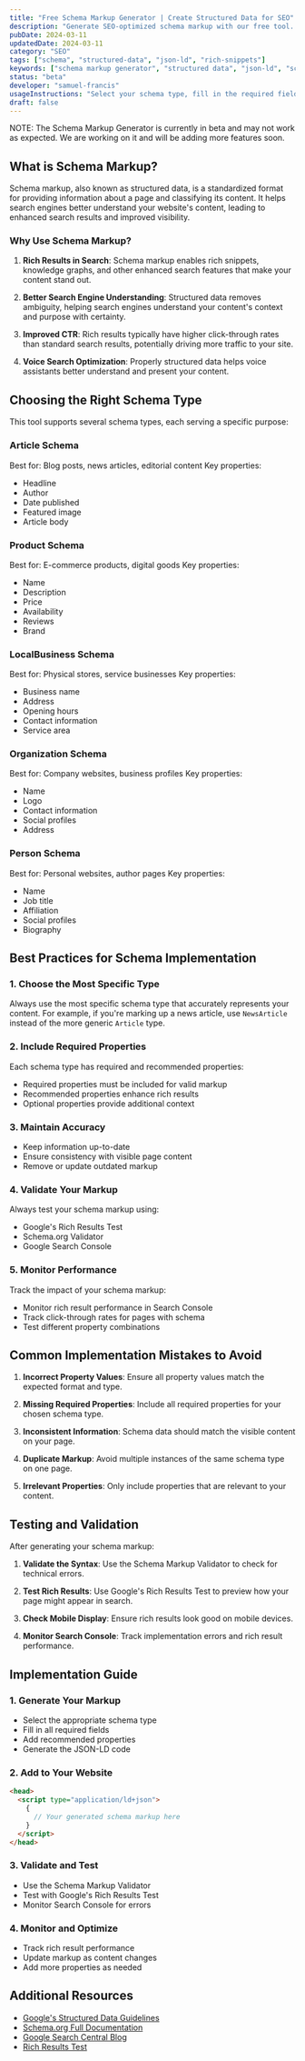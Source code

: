 ```yaml
---
title: "Free Schema Markup Generator | Create Structured Data for SEO"
description: "Generate SEO-optimized schema markup with our free tool. Create structured data for articles, products, businesses, and more. Preview and validate your markup for better search engine visibility."
pubDate: 2024-03-11
updatedDate: 2024-03-11
category: "SEO"
tags: ["schema", "structured-data", "json-ld", "rich-snippets"]
keywords: ["schema markup generator", "structured data", "json-ld", "schema.org", "rich snippets", "seo schema", "microdata"]
status: "beta"
developer: "samuel-francis"
usageInstructions: "Select your schema type, fill in the required fields, and generate your structured data. Preview the output and validate it using Google's Schema Markup Validator before implementation."
draft: false
---
```



<SchemaMarkupGenerator client:load />

NOTE: The Schema Markup Generator is currently in beta and may not work as expected. We are working on it and will be adding more features soon.

## What is Schema Markup?

Schema markup, also known as structured data, is a standardized format for providing information about a page and classifying its content. It helps search engines better understand your website's content, leading to enhanced search results and improved visibility.

### Why Use Schema Markup?

1. **Rich Results in Search**: Schema markup enables rich snippets, knowledge graphs, and other enhanced search features that make your content stand out.

2. **Better Search Engine Understanding**: Structured data removes ambiguity, helping search engines understand your content's context and purpose with certainty.

3. **Improved CTR**: Rich results typically have higher click-through rates than standard search results, potentially driving more traffic to your site.

4. **Voice Search Optimization**: Properly structured data helps voice assistants better understand and present your content.

## Choosing the Right Schema Type

This tool supports several schema types, each serving a specific purpose:

### Article Schema
Best for: Blog posts, news articles, editorial content
Key properties:
- Headline
- Author
- Date published
- Featured image
- Article body

### Product Schema
Best for: E-commerce products, digital goods
Key properties:
- Name
- Description
- Price
- Availability
- Reviews
- Brand

### LocalBusiness Schema
Best for: Physical stores, service businesses
Key properties:
- Business name
- Address
- Opening hours
- Contact information
- Service area

### Organization Schema
Best for: Company websites, business profiles
Key properties:
- Name
- Logo
- Contact information
- Social profiles
- Address

### Person Schema
Best for: Personal websites, author pages
Key properties:
- Name
- Job title
- Affiliation
- Social profiles
- Biography

## Best Practices for Schema Implementation

### 1. Choose the Most Specific Type
Always use the most specific schema type that accurately represents your content. For example, if you're marking up a news article, use `NewsArticle` instead of the more generic `Article` type.

### 2. Include Required Properties
Each schema type has required and recommended properties:
- Required properties must be included for valid markup
- Recommended properties enhance rich results
- Optional properties provide additional context

### 3. Maintain Accuracy
- Keep information up-to-date
- Ensure consistency with visible page content
- Remove or update outdated markup

### 4. Validate Your Markup
Always test your schema markup using:
- Google's Rich Results Test
- Schema.org Validator
- Google Search Console

### 5. Monitor Performance
Track the impact of your schema markup:
- Monitor rich result performance in Search Console
- Track click-through rates for pages with schema
- Test different property combinations

## Common Implementation Mistakes to Avoid

1. **Incorrect Property Values**: Ensure all property values match the expected format and type.

2. **Missing Required Properties**: Include all required properties for your chosen schema type.

3. **Inconsistent Information**: Schema data should match the visible content on your page.

4. **Duplicate Markup**: Avoid multiple instances of the same schema type on one page.

5. **Irrelevant Properties**: Only include properties that are relevant to your content.

## Testing and Validation

After generating your schema markup:

1. **Validate the Syntax**: Use the Schema Markup Validator to check for technical errors.

2. **Test Rich Results**: Use Google's Rich Results Test to preview how your page might appear in search.

3. **Check Mobile Display**: Ensure rich results look good on mobile devices.

4. **Monitor Search Console**: Track implementation errors and rich result performance.

## Implementation Guide

### 1. Generate Your Markup
- Select the appropriate schema type
- Fill in all required fields
- Add recommended properties
- Generate the JSON-LD code

### 2. Add to Your Website
```html
<head>
  <script type="application/ld+json">
    {
      // Your generated schema markup here
    }
  </script>
</head>
```

### 3. Validate and Test
- Use the Schema Markup Validator
- Test with Google's Rich Results Test
- Monitor Search Console for errors

### 4. Monitor and Optimize
- Track rich result performance
- Update markup as content changes
- Add more properties as needed

## Additional Resources

- [Google's Structured Data Guidelines](https://developers.google.com/search/docs/guides/sd-policies)
- [Schema.org Full Documentation](https://schema.org/docs/documents.html)
- [Google Search Central Blog](https://developers.google.com/search/blog)
- [Rich Results Test](https://search.google.com/test/rich-results) 
